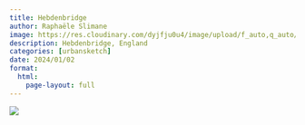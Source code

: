 ```yaml
---
title: Hebdenbridge
author: Raphaële Slimane
image: https://res.cloudinary.com/dyjfju0u4/image/upload/f_auto,q_auto/v1757411595/england_edr81k.png
description: Hebdenbridge, England
categories: [urbansketch]
date: 2024/01/02
format:
  html:
    page-layout: full
---
```


![](https://res.cloudinary.com/dyjfju0u4/image/upload/f_auto,q_auto/v1757411595/england_edr81k.png)

